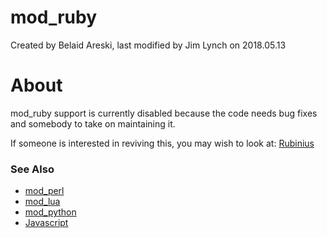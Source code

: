 
# mod_ruby 

 Created by  Belaid Areski, last modified by  Jim Lynch on 2018.05.13

# About

mod\_ruby support is currently disabled because the code needs bug fixes and somebody to take on maintaining it.

If someone is interested in reviving this, you may wish to look at: [Rubinius](http://rubini.us/)

### See Also

* [mod\_perl](./mod_perl_1048930.mdx#about)
* [mod\_lua](./mod_lua_1048944.mdx#--)
* [mod\_python](./mod_python_1048940.mdx#eol)
* [Javascript](../Client-and-Developer-Interfaces/JavaScript/index.mdx#api)



